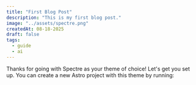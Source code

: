 ```yaml
---
title: "First Blog Post"
description: "This is my first blog post."
image: "../assets/spectre.png"
createdAt: 08-18-2025
draft: false
tags:
  - guide
  - ai
---
```


Thanks for going with Spectre as your theme of choice! Let's get you set up. You can create a new Astro project with this theme by running:

